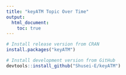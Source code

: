 ```yaml
---
title: "keyATM Topic Over Time"
output: 
  html_document:
    toc: true
---
```


```r
# Install release version from CRAN
install.packages("keyATM")

# Install development version from GitHub
devtools::install_github("Shusei-E/keyATM")
```


